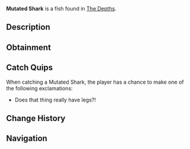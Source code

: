 {{FishInfobox
|image          = Mutated Shark.png
|rarity         = Mythical
|sea            = First Sea
|location       = [[The Depths]]
|sublocation    = 
|sources        = Fishing Rod
|radar_location = 
|prog_speed     = -20
|xp             = 800
|weather        = 
|time           = Night
|season         = Winter
|bait           = Fish Head
|base_weight    = 400
|base_value     = 3000
|weight_range   = 200
|base_chance    = 0.05
|base_resil     = 20
}}
'''Mutated Shark''' is a {{Rarity|Mythical}} fish found in [[The Depths]].

== Description ==
{{Description|A massive, mutated shark with glowing scars, extra fins, and an unsettling, aggressive nature. While it's named suggests it being a shark, it is actually more related to alligators. Using it's sleek body and its strong legs to pounce on unsuspecting prey.|Bestiary Entry}}

== Obtainment ==
{{Description|Patrols the darkest depths during the Coldest Nights...|Bestiary Hint}}
{{Fish Availability|
The Depths
The Depths/Absolute Darkness
|top_rods      = 
Leviathan's Fang Rod\109852.44\178730.09;
Free Spirit Rod\104147.62\157672.31;
Trident Rod\94077.04\143325.42;
Azure Of Lagoon\73822.42\120753.91;
No-Life Rod\72456.89\118520.27;
Rod Of The Eternal King\53583.49\86556.85;
Poseidon Rod\59443.1\90132.43;
Rod Of The Exalted One\55298.5\89114.19;
Magnet Rod\31046.91\49849.96;
Kraken Rod\57097.96\92377.45;
Ethereal Prism Rod\66203.18\107353.93;
Seraphic Rod\66481.65\105992.02;
Astralhook Rod\65778.02\106182.86;
Challenger's Rod\65500.49\104797.6;
Rod Of The Forgotten Fang\63993.81\103769.47;
Blazebringer Rod\62274.86\98649.88;
Verdant Shear Rod\58913.65\92917.01;
Zeus Rod\58587.48\92808.68;
Rod Of The Depths\57493.73\93617.7;
Depthseeker Rod\54420.65\86103.73;
Avalanche Rod\48408.17\77457.15;
Volcanic Rod\46313.66\73365.66;
Steady Rod\15961.98\29821.15
|recommended   = Trident Rod
}}

== Catch Quips ==
When catching a Mutated Shark, the player has a chance to make one of the following exclamations:
* Does that thing really have legs?!

== Change History ==
{{Change History|{{subst:Current Version}}}}

== Navigation ==
{{Fish Navbox|The Depths}}